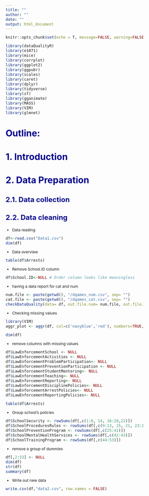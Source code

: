 ```yaml
---
title: ""
author: ""
date: ""
output: html_document
---
```

```r
knitr::opts_chunk$set(echo = T, message=FALSE, warning=FALSE)
```

<style type="text/css">

body{ /* Normal  */
      font-size: 12px;
  }
td {  /* Table  */
  font-size: 8px;
}
h1.title {
  font-size: 38px;
  color: DarkRed;
}
h1 { /* Header 1 */
  font-size: 28px;
  color: DarkBlue;
}
h2 { /* Header 2 */
    font-size: 22px;
  color: DarkBlue;
}

code.r{ /* Code block */
    font-size: 12px;
}
pre { /* Code block - determines code spacing between lines */
    font-size: 14px;
}
</style>

```r
library(dataQualityR)
library(e1071)
library(mice)
library(corrplot)
library(ggplot2)
library(ggpubr)
library(scales)
library(caret)
library(dplyr)
library(tidyverse)
library(sf)
library(gganimate)
library(MASS)
library(VIM)
library(glmnet)
```

# Outline:


# 1. Introduction

# 2. Data Preparation

## 2.1. Data collection

## 2.2. Data cleaning

- Data reading
```r
df<-read.csv("Data1.csv")
dim(df)
```

- Data overview
```r
table(df$Arrests)
```
- Remove School.ID column
```r
df$School.ID<-NULL # Order column looks like meaningless
```

- having a data report for cat and num 
```r
num.file <- paste(getwd(), "/dqames_num.csv", sep= "")
cat.file <- paste(getwd(), "/dqames_cat.csv", sep= "")
checkDataQuality(data= df, out.file.num= num.file, out.file.cat= cat.file)
```

- Checking missing values
```r
library(VIM)
aggr_plot <- aggr(df, col=c('navyblue','red'), numbers=TRUE, sortVars=TRUE, labels=names(df), cex.axis=.7, gap=3, ylab=c("Histogram of missing data","Pattern"))
```

```r
dim(df)
```

- remove columns with missing values
```r
df$LawEnforcementSchool <- NULL
df$LawEnforcementActivities <- NULL
df$LawEnforcementProblemParticipation<- NULL
df$LawEnforcementPreventionParticipation <- NULL
df$LawEnforcementStudentMentoring<- NULL
df$LawEnforcementTeaching<- NULL
df$LawEnforcementReporting<- NULL
df$LawEnforcementDisciplinePolicies<- NULL
df$LawEnforcementArrestPolicies<- NULL
df$LawEnforcementReportingPolicies<- NULL
```

```r
table(df$Arrests)
```

- Group school's policies
```r
df$SchoolSecurity <- rowSums(df[,c(1:8, 14, 16:20,22)])
df$SchoolProceduresRules <- rowSums(df[,c(9:13, 15, 21, 23:25)])
df$SchoolPreventionProgram <- rowSums(df[,c(25:41)])
df$SchoolMentalHealthServices <- rowSums(df[,c(42:43)])
df$SchoolTrainingProgram <- rowSums(df[,c(44:53)])
```

- remove a group of dummies
```r
df[,2:53] <- NULL
dim(df)
str(df)
summary(df)
```

- Write out new data
```r
write.csv(df,"data2.csv", row.names = FALSE)
```